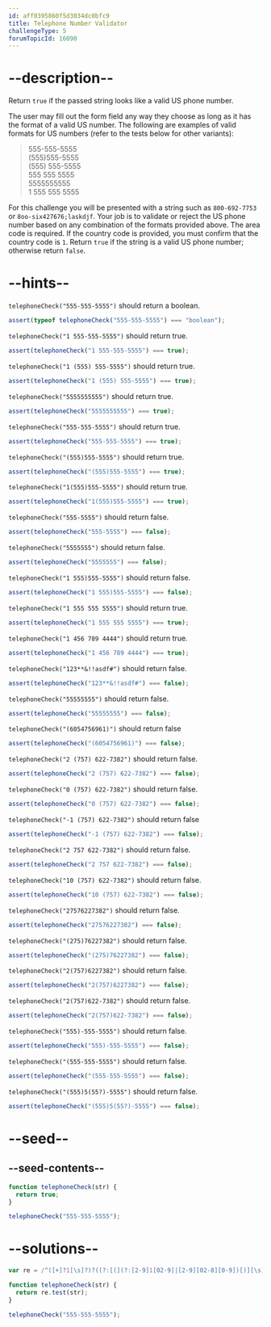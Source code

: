 ```yaml
---
id: aff0395860f5d3034dc0bfc9
title: Telephone Number Validator
challengeType: 5
forumTopicId: 16090
---
```


# --description--

Return `true` if the passed string looks like a valid US phone number.

The user may fill out the form field any way they choose as long as it has the format of a valid US number. The following are examples of valid formats for US numbers (refer to the tests below for other variants):

<blockquote>555-555-5555<br>(555)555-5555<br>(555) 555-5555<br>555 555 5555<br>5555555555<br>1 555 555 5555</blockquote>

For this challenge you will be presented with a string such as `800-692-7753` or `8oo-six427676;laskdjf`. Your job is to validate or reject the US phone number based on any combination of the formats provided above. The area code is required. If the country code is provided, you must confirm that the country code is `1`. Return `true` if the string is a valid US phone number; otherwise return `false`.

# --hints--

`telephoneCheck("555-555-5555")` should return a boolean.

```js
assert(typeof telephoneCheck("555-555-5555") === "boolean");
```

`telephoneCheck("1 555-555-5555")` should return true.

```js
assert(telephoneCheck("1 555-555-5555") === true);
```

`telephoneCheck("1 (555) 555-5555")` should return true.

```js
assert(telephoneCheck("1 (555) 555-5555") === true);
```

`telephoneCheck("5555555555")` should return true.

```js
assert(telephoneCheck("5555555555") === true);
```

`telephoneCheck("555-555-5555")` should return true.

```js
assert(telephoneCheck("555-555-5555") === true);
```

`telephoneCheck("(555)555-5555")` should return true.

```js
assert(telephoneCheck("(555)555-5555") === true);
```

`telephoneCheck("1(555)555-5555")` should return true.

```js
assert(telephoneCheck("1(555)555-5555") === true);
```

`telephoneCheck("555-5555")` should return false.

```js
assert(telephoneCheck("555-5555") === false);
```

`telephoneCheck("5555555")` should return false.

```js
assert(telephoneCheck("5555555") === false);
```

`telephoneCheck("1 555)555-5555")` should return false.

```js
assert(telephoneCheck("1 555)555-5555") === false);
```

`telephoneCheck("1 555 555 5555")` should return true.

```js
assert(telephoneCheck("1 555 555 5555") === true);
```

`telephoneCheck("1 456 789 4444")` should return true.

```js
assert(telephoneCheck("1 456 789 4444") === true);
```

`telephoneCheck("123**&!!asdf#")` should return false.

```js
assert(telephoneCheck("123**&!!asdf#") === false);
```

`telephoneCheck("55555555")` should return false.

```js
assert(telephoneCheck("55555555") === false);
```

`telephoneCheck("(6054756961)")` should return false

```js
assert(telephoneCheck("(6054756961)") === false);
```

`telephoneCheck("2 (757) 622-7382")` should return false.

```js
assert(telephoneCheck("2 (757) 622-7382") === false);
```

`telephoneCheck("0 (757) 622-7382")` should return false.

```js
assert(telephoneCheck("0 (757) 622-7382") === false);
```

`telephoneCheck("-1 (757) 622-7382")` should return false

```js
assert(telephoneCheck("-1 (757) 622-7382") === false);
```

`telephoneCheck("2 757 622-7382")` should return false.

```js
assert(telephoneCheck("2 757 622-7382") === false);
```

`telephoneCheck("10 (757) 622-7382")` should return false.

```js
assert(telephoneCheck("10 (757) 622-7382") === false);
```

`telephoneCheck("27576227382")` should return false.

```js
assert(telephoneCheck("27576227382") === false);
```

`telephoneCheck("(275)76227382")` should return false.

```js
assert(telephoneCheck("(275)76227382") === false);
```

`telephoneCheck("2(757)6227382")` should return false.

```js
assert(telephoneCheck("2(757)6227382") === false);
```

`telephoneCheck("2(757)622-7382")` should return false.

```js
assert(telephoneCheck("2(757)622-7382") === false);
```

`telephoneCheck("555)-555-5555")` should return false.

```js
assert(telephoneCheck("555)-555-5555") === false);
```

`telephoneCheck("(555-555-5555")` should return false.

```js
assert(telephoneCheck("(555-555-5555") === false);
```

`telephoneCheck("(555)5(55?)-5555")` should return false.

```js
assert(telephoneCheck("(555)5(55?)-5555") === false);
```

# --seed--

## --seed-contents--

```js
function telephoneCheck(str) {
  return true;
}

telephoneCheck("555-555-5555");
```

# --solutions--

```js
var re = /^([+]?1[\s]?)?((?:[(](?:[2-9]1[02-9]|[2-9][02-8][0-9])[)][\s]?)|(?:(?:[2-9]1[02-9]|[2-9][02-8][0-9])[\s.-]?)){1}([2-9]1[02-9]|[2-9][02-9]1|[2-9][02-9]{2}[\s.-]?){1}([0-9]{4}){1}$/;

function telephoneCheck(str) {
  return re.test(str);
}

telephoneCheck("555-555-5555");
```
